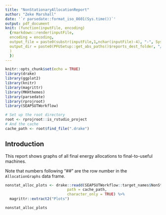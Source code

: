 ```yaml
---
title: "NonStationaryAllocationReport"
author: "Zeke Marshall"
date: '`r parsedate::format_iso_8601(Sys.time())`'
output: pdf_document
knit: (function(inputFile, encoding) 
  {rmarkdown::render(inputFile, 
  encoding = encoding,
  output_file = paste0(substr(inputFile,1,nchar(inputFile)-4), "-", Sys.Date(),'.pdf'),
  output_dir = paste0(PFUSetup::get_abs_paths()$reports_dest_folder, "/Final-to-Useful Allocation Reports/",      Sys.Date(), sep = "")
  ) 
  })
---
```


```r
knitr::opts_chunk$set(echo = TRUE)
library(drake)
library(ggplot2)
library(knitr)
library(magrittr)
library(MKHthemes)
library(parsedate)
library(rprojroot)
library(SEAPSUTWorkflow)

# Set up the root directory
root <- rprojroot::is_rstudio_project
# And the cache
cache_path <- root$find_file(".drake")
```

## Introduction

This report shows graphs of all final energy allocations to final-to-useful machines.

Note that numbers following "##" are the row number in the `AllocationGraphs` data frame.


```r
nonstat_alloc_plots <- drake::readd(SEAPSUTWorkflow::target_names$NonStationaryAllocationGraphs,
                            path = cache_path, 
                            character_only = TRUE) %>% 
  magrittr::extract2("Plots")
```


```r
nonstat_alloc_plots 

```




